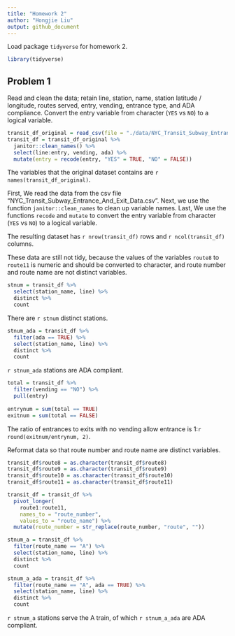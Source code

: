```yaml
---
title: "Homework 2"
author: "Hongjie Liu"
output: github_document
---
```



Load package `tidyverse` for homework 2.

```r
library(tidyverse)
```


## Problem 1

Read and clean the data; retain line, station, name, station latitude / longitude, routes served, entry, vending, entrance type, and ADA compliance. Convert the entry variable from character (`YES` vs `NO`) to a logical variable.

```r
transit_df_original = read_csv(file = "./data/NYC_Transit_Subway_Entrance_And_Exit_Data.csv")
transit_df = transit_df_original %>% 
  janitor::clean_names() %>% 
  select(line:entry, vending, ada) %>% 
  mutate(entry = recode(entry, "YES" = TRUE, "NO" = FALSE))
```

The variables that the original dataset contains are ``r names(transit_df_original)``.

First, We read the data from the csv file "NYC_Transit_Subway_Entrance_And_Exit_Data.csv". Next, we use the function `janitor::clean_names` to clean up variable names. Last, We use the functions `recode` and `mutate` to convert the entry variable from character (`YES` vs `NO`) to a logical variable.

The resulting dataset has `r nrow(transit_df)` rows and `r ncol(transit_df)` columns.

These data are still not tidy, because the values of the variables `route8` to `route11` is numeric and should be converted to character, and route number and route name are not distinct variables.

```r
stnum = transit_df %>% 
  select(station_name, line) %>% 
  distinct %>% 
  count
```

There are `r stnum` distinct stations.

```r
stnum_ada = transit_df %>% 
  filter(ada == TRUE) %>% 
  select(station_name, line) %>% 
  distinct %>% 
  count
```

`r stnum_ada` stations are ADA compliant.

```r
total = transit_df %>% 
  filter(vending == "NO") %>% 
  pull(entry)
  
entrynum = sum(total == TRUE)
exitnum = sum(total == FALSE)
```

The ratio of entrances to exits with no vending allow entrance is 1:`r round(exitnum/entrynum, 2)`.

Reformat data so that route number and route name are distinct variables.

```r
transit_df$route8 = as.character(transit_df$route8)
transit_df$route9 = as.character(transit_df$route9)
transit_df$route10 = as.character(transit_df$route10)
transit_df$route11 = as.character(transit_df$route11)

transit_df = transit_df %>% 
  pivot_longer(
    route1:route11,
    names_to = "route_number",
    values_to = "route_name") %>% 
  mutate(route_number = str_replace(route_number, "route", ""))
```

```r
stnum_a = transit_df %>% 
  filter(route_name == "A") %>% 
  select(station_name, line) %>% 
  distinct %>% 
  count

stnum_a_ada = transit_df %>% 
  filter(route_name == "A", ada == TRUE) %>% 
  select(station_name, line) %>% 
  distinct %>% 
  count
```

`r stnum_a` stations serve the A train, of which `r stnum_a_ada` are ADA compliant.
